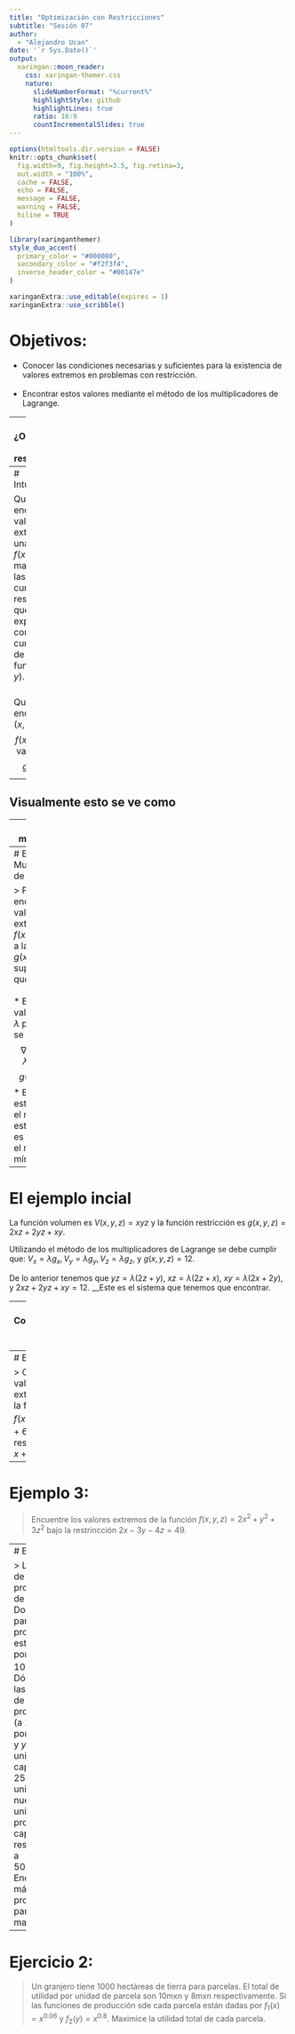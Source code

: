 ```yaml
---
title: "Optimización con Restricciones"
subtitle: "Sesión 07"  
author: 
  - "Alejandro Ucan"
date: '`r Sys.Date()`'
output:
  xaringan::moon_reader:
    css: xaringan-themer.css
    nature:
      slideNumberFormat: "%current%"
      highlightStyle: github
      highlightLines: true
      ratio: 16:9
      countIncrementalSlides: true
---
```


```r
options(htmltools.dir.version = FALSE)
knitr::opts_chunk$set(
  fig.width=9, fig.height=3.5, fig.retina=3,
  out.width = "100%",
  cache = FALSE,
  echo = FALSE,
  message = FALSE, 
  warning = FALSE,
  hiline = TRUE
)
```

```r
library(xaringanthemer)
style_duo_accent(
  primary_color = "#000080",
  secondary_color = "#f2f3f4",
  inverse_header_color = "#00147e"
)
```

```r
xaringanExtra::use_editable(expires = 1)
xaringanExtra::use_scribble()
```
# Objetivos:

* Conocer las condiciones necesarias y suficientes para la existencia de valores extremos en problemas con restricción. <br/><br/>
 * Encontrar estos valores mediante el método de los multiplicadores de Lagrange.
 
---
# ¿Optimización con restricciones?

> __Ejemplo:__ Una caja rectangular sin una caja sin tapa hecha con $12m^2$ de cartón. Encuentre el volumen máximo de la caja.

<br/>
Notemos que tenemos una restricciones de las variables y es que satisfagan $$A_{sup}=2xz+2y<+xy=12.$$

---
# Intuitivamente

Queremos encontrar los valores extremos de una función $f(x,y)$ de tal manera que las variables cumplan una restricción que pueda expresarse como una curva de nivel de una función $g(x,y).$ <br/><br/>

Queremos encontrar los $(x,y)$ tal que $$f(x,y)\mbox{ tiene un valor extremo}$$ $$g(x,y)=k.$$

---
## Visualmente esto se ve como


---
## El mutiplicador

> __Definición:__ Dada las condiciones del dibujo anterior, diremos que $\lambda$ es un __multiplicador de Lagrange__ si satisface que $$\nabla f(x_0,y_0,z_0)=\lambda \nabla g(x_0,y_0,z_0).$$

---
# El método de Multiplicadores de Lagrange.

> Para encontrar los valores extremos de $f(x,y,z)$ sujeto a la restricción $g(x,y,z)=k,$ suponiendo que $\nabla g\neq 0.$ <br/><br/>
  * Encontrar los valores $x,y,z$ y $\lambda$ para los que se cumpla $$\nabla f(x,y,z)=\lambda \nabla g(x,y,z)$$ $$g(x,y,z)=k.$$
  * Evalua $f$ en estos puntos, el mayor de estos números es al máximo y el menor el mínimo. 
  
---
# El ejemplo incial

La función volumen es $V(x,y,z)=xyz$ y la función restricción es $g(x,y,z)=2xz+2yz+xy.$ 

Utilizando el método de los multiplicadores de Lagrange se debe cumplir que: $V_x=\lambda g_x,\, V_y=\lambda g_y,\,  V_z=\lambda g_z,$ y $g(x,y,z)=12.$

De lo anterior tenemos que $yz=\lambda (2z+y),$ $xz=\lambda(2z+x),$ $xy=\lambda(2x+2y),$ y $2xz+2yz+xy=12.$ __Este es el sistema que tenemos que encontrar.

---
# Continuación ejemplo inicial

Si multiplicamos las primeras tres ecuaciones por la variable que nos falta obtenemos que $$xyz=\lambda(2xz+xy)=\lambda(2zy+xy)=\lambda(2xz+2yz).$$

De aquí podemos decir que $\lambda\neq 0,$ por que si lo fuera alguna medida sería cero lo cual no es posible. Cómo $\lambda \neq 0,$ entonces $$2xz+xy=2zy+xy,$$ lo cual implica que $x=y.$ 

Así mismo podemos decir que $$2yz+xy=2xz+2yz,$$ lo cual implica que $2z=y=x.$ Sustituyendo esto último en la última ecuación obtenemos que $12z^2=12.$ Por lo que $z=1,x=2,y=2.$s

---
# Ejemplo 2:

> Calcule los valores extremos de la función $f(x,y)=5x^2+6y^2-xy$ restringida a $x+2y=24.$


---
# Ejemplo 3:

> Encuentre los valores extremos de la función $f(x,y,z)=2x^2+y^2+3z^2$ bajo la restrincción  $2x-3y-4z=49.$


---
# Ejercicio 1:

> La función de producción de Cobb-Douglas para una producción está dada por $f(x,y)=100x^{3/4}y^{1/4}.$ Dónde $x$ son las unidades de producción (a 150mxn por unidad) y $y$ son las unidades de capital (a 250mxn por unidad). Si nuestras unidades de producción y capital están restringidas a 50000mxn. Encuentra la máxima producción para esta manufactura.

---
# Ejercicio 2:

> Un granjero tiene 1000 hectáreas de tierra para parcelas. El total de utilidad por unidad de parcela son 10mxn y 8mxn respectivamente. Si las funciones de producción sde cada parcela están dadas por $f_1(x)=x^{0.06}$ y $f_2(y)=x^{0.8}.$ Maximice la utilidad total de cada parcela. 


